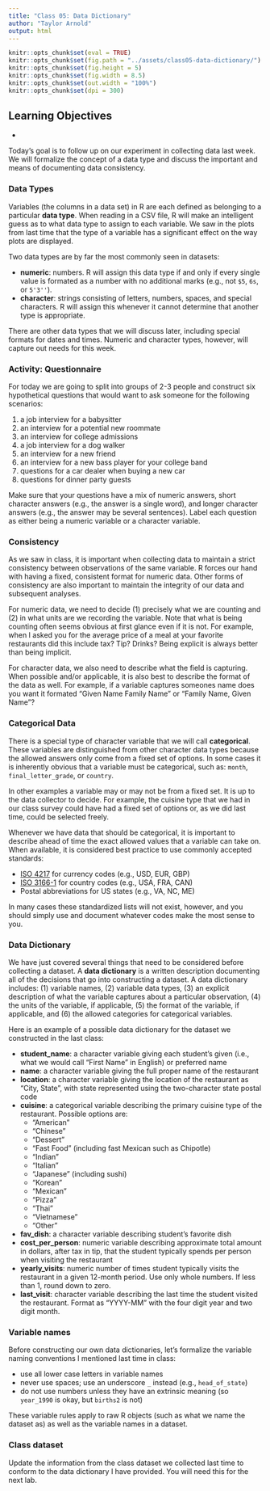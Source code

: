 ```yaml
---
title: "Class 05: Data Dictionary"
author: "Taylor Arnold"
output: html
---
```


```r
knitr::opts_chunk$set(eval = TRUE)
knitr::opts_chunk$set(fig.path = "../assets/class05-data-dictionary/")
knitr::opts_chunk$set(fig.height = 5)
knitr::opts_chunk$set(fig.width = 8.5)
knitr::opts_chunk$set(out.width = "100%")
knitr::opts_chunk$set(dpi = 300)
```

## Learning Objectives

- 


Today's goal is to follow up on our experiment in collecting data last week.
We will formalize the concept of a data type and discuss the important and
means of documenting data consistency.

### Data Types

Variables (the columns in a data set) in R are each defined as belonging to
a particular **data type**. When reading in a CSV file, R will make an
intelligent guess as to what data type to assign to each variable. We saw in
the plots from last time that the type of a variable has a significant effect
on the way plots are displayed.

Two data types are by far the most commonly seen in datasets:

- **numeric**: numbers. R will assign this data type if and only
if every single value is formated as a number with no additional marks (e.g.,
not `$5`, `6s`, or `5'3''`).
- **character**: strings consisting of letters, numbers, spaces, and special
characters. R will assign this whenever it cannot determine that another
type is appropriate.

There are other data types that we will discuss later, including special
formats for dates and times. Numeric and character types, however, will
capture out needs for this week.

### Activity: Questionnaire

For today we are going to split into groups of 2-3 people and construct six
hypothetical questions that would want to ask someone for the following
scenarios:

1. a job interview for a babysitter
2. an interview for a potential new roommate
3. an interview for college admissions
4. a job interview for a dog walker
5. an interview for a new friend
6. an interview for a new bass player for your college band
7. questions for a car dealer when buying a new car
8. questions for dinner party guests

Make sure that your questions have a mix of numeric answers, short character
answers (e.g., the answer is a single word), and longer character answers
(e.g., the answer may be several sentences). Label each question as either
being a numeric variable or a character variable.

### Consistency

As we saw in class, it is important when collecting data to maintain a strict
consistency between observations of the same variable. R forces our hand with
having a fixed, consistent format for numeric data. Other forms of consistency
are also important to maintain the integrity of our data and subsequent
analyses.

For numeric data, we need to decide (1) precisely what we are counting and
(2) in what units are we recording the variable. Note that what is being
counting often seems obvious at first glance even if it is not. For example,
when I asked you for the average price of a meal at your favorite restaurants
did this include tax? Tip? Drinks? Being explicit is always better than being
implicit.

For character data, we also need to describe what the field is capturing.
When possible and/or applicable, it is also best to describe the format of the
data as well. For example, if a variable captures someones name does you want
it formated "Given Name Family Name" or "Family Name, Given Name"?

### Categorical Data

There is a special type of character variable that we will call
**categorical**. These variables are distinguished from other character
data types because the allowed answers only come from a fixed set of options.
In some cases it is inherently obvious that a variable must be categorical,
such as: `month`, `final_letter_grade`, or `country`.

In other examples a variable may or may not be from a fixed set. It is up to
the data collector to decide. For example, the cuisine type that we had in
our class survey could have had a fixed set of options or, as we did last
time, could be selected freely.

Whenever we have data that should be categorical, it is important to describe
ahead of time the exact allowed values that a variable can take on. When
available, it is considered best practice to use commonly accepted standards:

- [ISO 4217](https://en.wikipedia.org/wiki/ISO_4217) for currency codes
(e.g., USD, EUR, GBP)
- [ISO 3166-1](https://en.wikipedia.org/wiki/ISO_3166-1) for country codes
(e.g., USA, FRA, CAN)
- Postal abbreviations for US states (e.g., VA, NC, ME)

In many cases these standardized lists will not exist, however, and you should
simply use and document whatever codes make the most sense to you.

### Data Dictionary

We have just covered several things that need to be considered before
collecting a dataset. A **data dictionary** is a written description
documenting all of the decisions that go into constructing a dataset.
A data dictionary includes: (1) variable names, (2) variable data types,
(3) an explicit description of what the variable captures about a particular
observation, (4) the units of the variable, if applicable, (5) the format of
the variable, if applicable, and (6) the allowed categories for categorical
variables.

Here is an example of a possible data dictionary for the dataset we
constructed in the last class:

- **student_name**: a character variable giving each student's given (i.e.,
what we would call "First Name" in English) or preferred name
- **name**: a character variable giving the full proper name of the restaurant
- **location**: a character variable giving the location of the restaurant
as "City, State", with state represented using the two-character state postal
code
- **cuisine**: a categorical variable describing the primary cuisine type of
the restaurant. Possible options are:
    - "American"
    - "Chinese"
    - "Dessert"
    - "Fast Food" (including fast Mexican such as Chipotle)
    - "Indian"
    - "Italian"
    - "Japanese" (including sushi)
    - "Korean"
    - "Mexican"
    - "Pizza"
    - "Thai"
    - "Vietnamese"
    - "Other"
- **fav_dish**: a character variable describing student's favorite dish
- **cost_per_person**: numeric variable describing approximate total amount in
dollars, after tax in tip, that the student typically spends per person when
visiting the restaurant
- **yearly_visits**: numeric number of times student typically visits the
restaurant in a given 12-month period. Use only whole numbers. If less than 1,
round down to zero.
- **last_visit**: character variable describing the last time the student
visited the restaurant. Format as "YYYY-MM" with the four digit year and two
digit month.

### Variable names

Before constructing our own data dictionaries, let's formalize the variable
naming conventions I mentioned last time in class:

- use all lower case letters in variable names
- never use spaces; use an underscore `_` instead (e.g., `head_of_state`)
- do not use numbers unless they have an extrinsic meaning (so `year_1990`
is okay, but `births2` is not)

These variable rules apply to raw R objects (such as what we name the dataset
as) as well as the variable names in a dataset.

### Class dataset

Update the information from the class dataset we collected last time to conform
to the data dictionary I have provided. You will need this for the next lab.


